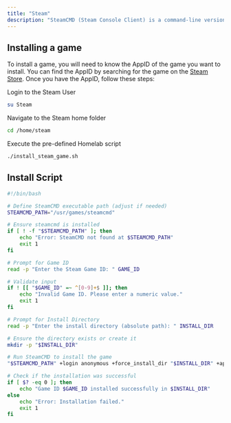 ```yaml
---
title: "Steam"
description: "SteamCMD (Steam Console Client) is a command-line version of the Steam client used for managing and installing dedicated game servers. It provides a lightweight and efficient way to install, update, and manage server files for various games hosted on Steam"
---
```


## Installing a game

To install a game, you will need to know the AppID of the game you want to install. You can find the AppID by searching for the game on the [Steam Store](https://store.steampowered.com/). Once you have the AppID, follow these steps:

Login to the Steam User

```bash
su Steam
```

Navigate to the Steam home folder

```bash
cd /home/steam
```

Execute the pre-defined Homelab script

```bash
./install_steam_game.sh
```

## Install Script

```bash
#!/bin/bash

# Define SteamCMD executable path (adjust if needed)
STEAMCMD_PATH="/usr/games/steamcmd"

# Ensure steamcmd is installed
if [ ! -f "$STEAMCMD_PATH" ]; then
    echo "Error: SteamCMD not found at $STEAMCMD_PATH"
    exit 1
fi

# Prompt for Game ID
read -p "Enter the Steam Game ID: " GAME_ID

# Validate input
if ! [[ "$GAME_ID" =~ ^[0-9]+$ ]]; then
    echo "Invalid Game ID. Please enter a numeric value."
    exit 1
fi

# Prompt for Install Directory
read -p "Enter the install directory (absolute path): " INSTALL_DIR

# Ensure the directory exists or create it
mkdir -p "$INSTALL_DIR"

# Run SteamCMD to install the game
"$STEAMCMD_PATH" +login anonymous +force_install_dir "$INSTALL_DIR" +app_update "$GAME_ID" validate +quit

# Check if the installation was successful
if [ $? -eq 0 ]; then
    echo "Game ID $GAME_ID installed successfully in $INSTALL_DIR"
else
    echo "Error: Installation failed."
    exit 1
fi
```